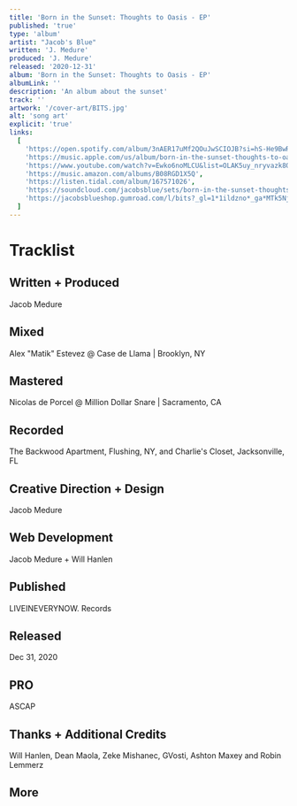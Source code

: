 ```yaml
---
title: 'Born in the Sunset: Thoughts to Oasis - EP'
published: 'true'
type: 'album'
artist: "Jacob's Blue"
written: 'J. Medure'
produced: 'J. Medure'
released: '2020-12-31'
album: 'Born in the Sunset: Thoughts to Oasis - EP'
albumLink: ''
description: 'An album about the sunset'
track: ''
artwork: '/cover-art/BITS.jpg'
alt: 'song art'
explicit: 'true'
links:
  [
    'https://open.spotify.com/album/3nAER17uMf2QOuJwSCIOJB?si=hS-He9BwRomfBTJPv9FKww&nd=1',
    'https://music.apple.com/us/album/born-in-the-sunset-thoughts-to-oasis/1546646373',
    'https://www.youtube.com/watch?v=Ewko6noMLCU&list=OLAK5uy_nryvazk8OLLzaongCwezLMDuJ4lvK4mec',
    'https://music.amazon.com/albums/B08RGD1X5Q',
    'https://listen.tidal.com/album/167571026',
    'https://soundcloud.com/jacobsblue/sets/born-in-the-sunset-thoughts-to-oasis?utm_source=clipboard&utm_medium=text&utm_campaign=social_sharing',
    'https://jacobsblueshop.gumroad.com/l/bits?_gl=1*1ildzno*_ga*MTk5NjIwMjA1NC4xNjkxNzk1MDc4*_ga_6LJN6D94N6*MTY5ODE4ODIzMS44LjEuMTY5ODE4ODMwNy4wLjAuMA..',
  ]
---
```


# Tracklist

<div className="flex-wrap space-y-2 no-underline not-prose">
  <Tracklist
    order="1"
    label="Hard of Hearing"
    explicit="true"
    time="4:14"
    href="./hard-of-hearing"
  />
  <Tracklist
    order="2"
    label="Down the Hill"
    explicit="true"
    time="1:34"
    href="./down-the-hill"
  />
  <Tracklist
    order="3"
    label="Knew Better"
    explicit="true"
    time="2:45"
    href="./knew-better"
  />
  <Tracklist
    order="4"
    label="I can't (shake you)"
    time="0:26"
    href="./i-cant-shake-you"
  />
  <Tracklist order="5" label="Fiya" time="2:30" href="./fiya" />
  <Tracklist
    order="6"
    label="On My Pixies Shit"
    time="1:18"
    explicit="true"
    href="./on-my-pixies-shit"
  />
  <Tracklist
    order="7"
    label="Two Yellow Birds"
    time="4:02"
    href="./two-yellow-birds"
  />
</div>

## Written + Produced

Jacob Medure

## Mixed

Alex "Matik" Estevez @ Case de Llama | Brooklyn, NY

## Mastered

Nicolas de Porcel @ Million Dollar Snare | Sacramento, CA

## Recorded

The Backwood Apartment, Flushing, NY, and Charlie's Closet, Jacksonville, FL

## Creative Direction + Design

Jacob Medure

## Web Development

Jacob Medure + Will Hanlen

## Published

LIVEINEVERYNOW. Records

## Released

Dec 31, 2020

## PRO

ASCAP

## Thanks + Additional Credits

Will Hanlen, Dean Maola, Zeke Mishanec, GVosti, Ashton Maxey and Robin
Lemmerz

## More

<div className="not-prose">
  <ArchiveEntry
    href="https://web.archive.org/web/20220730230234/https://jacobs.blue/"
    label="Born in the Sunset Experience"
    year="2020"
    alt="born in the susnet website preview"
    src="/BITS.gif"
  />
</div>
